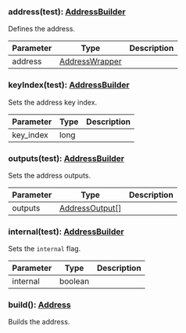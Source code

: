 

### address(test): [AddressBuilder](#addressbuilder)

Defines the address.

| Parameter       | Type |  Description |
| --------------- | -------- | -------- |
| address | [AddressWrapper](#addresswrapper) |   |

### keyIndex(test): [AddressBuilder](#addressbuilder)

Sets the address key index.

| Parameter       | Type |  Description |
| --------------- | -------- | -------- |
| key_index | long |   |

### outputs(test): [AddressBuilder](#addressbuilder)

Sets the address outputs.

| Parameter       | Type |  Description |
| --------------- | -------- | -------- |
| outputs | [AddressOutput[]](#addressoutput) |   |

### internal(test): [AddressBuilder](#addressbuilder)

Sets the `internal` flag.

| Parameter       | Type |  Description |
| --------------- | -------- | -------- |
| internal | boolean |   |

### build(): [Address](#address)

Builds the address.
